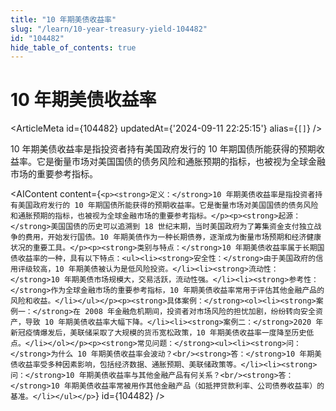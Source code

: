 ```yaml
---
title: "10 年期美债收益率"
slug: "/learn/10-year-treasury-yield-104482"
id: "104482"
hide_table_of_contents: true
---
```



# 10 年期美债收益率

<ArticleMeta id={104482} updatedAt={'2024-09-11 22:25:15'} alias={`[]`} />
<div className='border-solid border-b border-t-0 my-4 border-[var(--ifm-color-gray-300)]' />

10 年期美债收益率是指投资者持有美国政府发行的 10 年期国债所能获得的预期收益率。它是衡量市场对美国国债的债务风险和通胀预期的指标，也被视为全球金融市场的重要参考指标。

<AIContent content={`<p><strong>定义：</strong>10 年期美债收益率是指投资者持有美国政府发行的 10 年期国债所能获得的预期收益率。它是衡量市场对美国国债的债务风险和通胀预期的指标，也被视为全球金融市场的重要参考指标。</p><p><strong>起源：</strong>美国国债的历史可以追溯到 18 世纪末期，当时美国政府为了筹集资金支付独立战争的费用，开始发行国债。10 年期美债作为一种长期债券，逐渐成为衡量市场预期和经济健康状况的重要工具。</p><p><strong>类别与特点：</strong>10 年期美债收益率属于长期国债收益率的一种，具有以下特点：<ul><li><strong>安全性：</strong>由于美国政府的信用评级较高，10 年期美债被认为是低风险投资。</li><li><strong>流动性：</strong>10 年期美债市场规模大，交易活跃，流动性强。</li><li><strong>参考性：</strong>作为全球金融市场的重要参考指标，10 年期美债收益率常用于评估其他金融产品的风险和收益。</li></ul></p><p><strong>具体案例：</strong><ol><li><strong>案例一：</strong>在 2008 年金融危机期间，投资者对市场风险的担忧加剧，纷纷转向安全资产，导致 10 年期美债收益率大幅下降。</li><li><strong>案例二：</strong>2020 年新冠疫情爆发后，美联储采取了大规模的货币宽松政策，10 年期美债收益率一度降至历史低点。</li></ol></p><p><strong>常见问题：</strong><ul><li><strong>问：</strong>为什么 10 年期美债收益率会波动？<br/><strong>答：</strong>10 年期美债收益率受多种因素影响，包括经济数据、通胀预期、美联储政策等。</li><li><strong>问：</strong>10 年期美债收益率与其他金融产品有何关系？<br/><strong>答：</strong>10 年期美债收益率常被用作其他金融产品（如抵押贷款利率、公司债券收益率）的基准。</li></ul></p>`} id={104482} />
